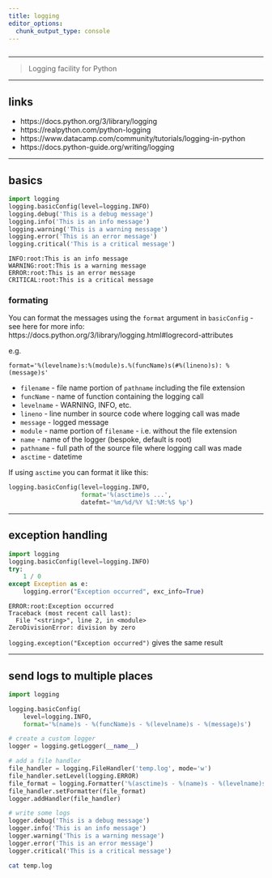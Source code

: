 ```yaml
---
title: logging
editor_options: 
  chunk_output_type: console
---
```


```r
```

*********************************************************************

> Logging facility for Python

<!-- ********************************************************************* -->

<!-- ## faqs -->

*********************************************************************

## links

* https://docs.python.org/3/library/logging  
* https://realpython.com/python-logging  
* https://www.datacamp.com/community/tutorials/logging-in-python  
* https://docs.python-guide.org/writing/logging  


*********************************************************************

## basics

```python
import logging
logging.basicConfig(level=logging.INFO)
logging.debug('This is a debug message')
logging.info('This is an info message')
logging.warning('This is a warning message')
logging.error('This is an error message')
logging.critical('This is a critical message')
```

```
INFO:root:This is an info message
WARNING:root:This is a warning message
ERROR:root:This is an error message
CRITICAL:root:This is a critical message
```

### formating

You can format the messages using the `format` argument in `basicConfig` - see here for more info: https://docs.python.org/3/library/logging.html#logrecord-attributes

e.g. 

`format='%(levelname)s:%(module)s.%(funcName)s(#%(lineno)s): %(message)s'`

* `filename` - file name portion of `pathname` including the file extension
* `funcName` - name of function containing the logging call
* `levelname` - WARNING, INFO, etc.
* `lineno` - line number in source code where logging call was made
* `message` - logged message
* `module` - name portion of `filename` - i.e. without the file extension
* `name` - name of the logger (bespoke, default is root)
* `pathname` - full path of the source file where logging call was made
* `asctime` - datetime

If using `asctime` you can format it like this:

```python
logging.basicConfig(level=logging.INFO,
                    format='%(asctime)s ...',
                    datefmt='%m/%d/%Y %I:%M:%S %p')
```


*********************************************************************

## exception handling

```python
import logging
logging.basicConfig(level=logging.INFO)
try:
    1 / 0
except Exception as e:
    logging.error("Exception occurred", exc_info=True)
```

```
ERROR:root:Exception occurred
Traceback (most recent call last):
  File "<string>", line 2, in <module>
ZeroDivisionError: division by zero
```

`logging.exception("Exception occurred")` gives the same result

*********************************************************************

## send logs to multiple places

```python
import logging

logging.basicConfig(
    level=logging.INFO,
    format='%(name)s - %(funcName)s - %(levelname)s - %(message)s')

# create a custom logger
logger = logging.getLogger(__name__)

# add a file handler
file_handler = logging.FileHandler('temp.log', mode='w')
file_handler.setLevel(logging.ERROR)
file_format = logging.Formatter('%(asctime)s - %(name)s - %(levelname)s - %(message)s')
file_handler.setFormatter(file_format)
logger.addHandler(file_handler)

# write some logs
logger.debug('This is a debug message')
logger.info('This is an info message')
logger.warning('This is a warning message')
logger.error('This is an error message')
logger.critical('This is a critical message')
```

```sh
cat temp.log
```

